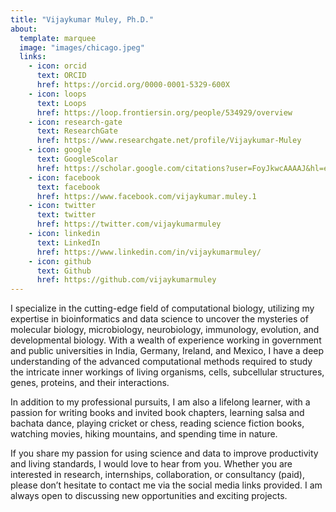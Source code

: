 ```yaml
---
title: "Vijaykumar Muley, Ph.D."
about:
  template: marquee
  image: "images/chicago.jpeg"
  links:
    - icon: orcid
      text: ORCID 
      href: https://orcid.org/0000-0001-5329-600X 
    - icon: loops 
      text: Loops 
      href: https://loop.frontiersin.org/people/534929/overview 
    - icon: research-gate 
      text: ResearchGate 
      href: https://www.researchgate.net/profile/Vijaykumar-Muley
    - icon: google
      text: GoogleScolar
      href: https://scholar.google.com/citations?user=FoyJkwcAAAAJ&hl=en 
    - icon: facebook
      text: facebook
      href: https://www.facebook.com/vijaykumar.muley.1 
    - icon: twitter
      text: twitter
      href: https://twitter.com/vijaykumarmuley
    - icon: linkedin 
      text: LinkedIn 
      href: https://www.linkedin.com/in/vijaykumarmuley/ 
    - icon: github
      text: Github
      href: https://github.com/vijaykumarmuley 
---
```



I specialize in the cutting-edge field of computational biology, utilizing my expertise in bioinformatics and data science to uncover the mysteries of molecular biology, microbiology, neurobiology, immunology, evolution, and developmental biology. With a wealth of experience working in government and public universities in India, Germany, Ireland, and Mexico, I have a deep understanding of the advanced computational methods required to study the intricate inner workings of living organisms, cells, subcellular structures, genes, proteins, and their interactions.

In addition to my professional pursuits, I am also a lifelong learner, with a passion for writing books and invited book chapters, learning salsa and bachata dance, playing cricket or chess, reading science fiction books, watching movies, hiking mountains, and spending time in nature.

If you share my passion for using science and data to improve productivity and living standards, I would love to hear from you. Whether you are interested in research, internships, collaboration, or consultancy (paid), please don't hesitate to contact me via the social media links provided. I am always open to discussing new opportunities and exciting projects.